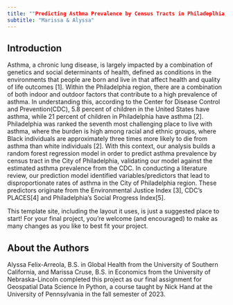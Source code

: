 ```yaml
---
title: ""Predicting Asthma Prevalence by Census Tracts in Philadeplhia, PA"
subtitle: "Marissa & Alyssa"
---
```


## Introduction

Asthma, a chronic lung disease, is largely impacted by a combination of genetics and social determinants of health, defined as conditions in the environments that people are born and live in that affect health and quality of life outcomes [1]. Within the Philadelphia region, there are a combination of both indoor and outdoor factors that contribute to a high prevalence of asthma. In understanding this, according to the Center for Disease Control and Prevention(CDC), 5.8 percent of children in the United States have asthma, while 21 percent of children in Philadelphia have asthma [2]. Philadelphia was ranked the seventh most challenging place to live with asthma, where the burden is high among racial and ethnic groups, where Black individuals are approximately three times more likely to die from asthma than white individuals [2]. With this context, our analysis builds a random forest regression model in order to predict asthma prevalence by census tract in the City of Philadelphia, validating our model against the estimated asthma prevalence from the CDC. In conducting a literature review, our prediction model identified variables/predictors that lead to disproportionate rates of asthma in the City of Philadelphia region. These predictors originate from the Environmental Justice Index [3], CDC’s PLACES[4] and Philadelphia’s Social Progress Index[5]. 

::: {.callout-important}
This template site, including the layout it uses, is just a suggested place to start! For your final project, you're welcome (and encouraged) to 
make as many changes as you like to best fit your project.
:::

## About the Authors

Alyssa Felix-Arreola, B.S. in Global Health from the University of Southern California, and Marissa Cruse, B.S. in Economics from the University of Nebraska-Lincoln completed this project as our final assignment for Geospatial Data Science In Python, a course taught by Nick Hand at the University of Pennsylvania in the fall semester of 2023. 





 
